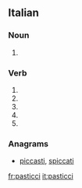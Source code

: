 ==Italian==

===Noun===
{{head|it|noun plural form|g=m}}

# {{plural of|pasticcio|lang=it}}

===Verb===
{{head|it|verb form}}

# {{inflection of|pasticciare||2|s|pres|indc|lang=it}}
# {{inflection of|pasticciare||1|s|pres|subj|lang=it}}
# {{inflection of|pasticciare||2|s|pres|subj|lang=it}}
# {{inflection of|pasticciare||3|s|pres|subj|lang=it}}
# {{inflection of|pasticciare||3|s|impr|lang=it}}

===Anagrams===
* [[piccasti#Italian|piccasti]], [[spiccati#Italian|spiccati]]

[[fr:pasticci]]
[[it:pasticci]]